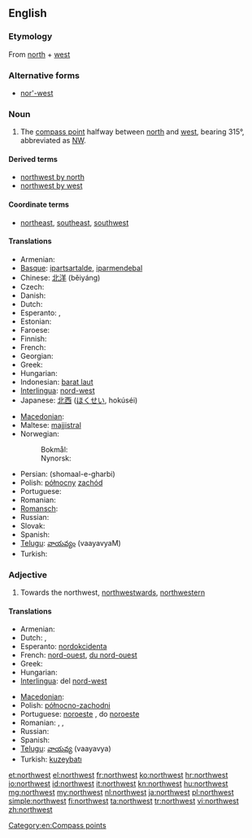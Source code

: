{{wikipedia|dab=Northwest}}
==English==

===Etymology===
From [[north]] + [[west]]

===Alternative forms===
* [[nor'-west]]

===Noun===
{{en-noun}}

# The [[compass point]] halfway between [[north]] and [[west]], bearing 315°, abbreviated as [[NW]].

====Derived terms====
* [[northwest by north]]
* [[northwest by west]]

====Coordinate terms====
* {{sense|compass point}} [[northeast]], [[southeast]], [[southwest]]

====Translations====
{{trans-top|compass point}}
* Armenian: {{t|hy|հյուսիս-արևմուտք|tr=hyusis-arevmutk’|sc=Armn}}
* [[Basque]]: [[ipartsartalde]], [[iparmendebal]]
* Chinese: [[北洋]] (běiyáng)
* Czech: {{t|cs|severozápad|m}}
* Danish: {{t|da|nordvest}}
* Dutch: {{t-|nl|noordwesten|n}}
* Esperanto: {{t|eo|nordokcidento}}, {{t|eo|norduesto}}
* Estonian: {{t-|et|loe}}
* Faroese: {{t|fo|útnyrðingur|m}}
* Finnish: {{t+|fi|luode}}
* French: {{t+|fr|nord-ouest|m}}
* Georgian: {{t|ka|ჩრდილო-დასავლეთი|tr=chrdilo-dasavleti|sc=Geor|xs=Georgian}}
* Greek: {{t+|el|βορειοδυτικά|tr=voreiodytiká}}
* Hungarian: {{t+|hu|északnyugat}}
* Indonesian: [[barat laut]]
* [[Interlingua]]: [[nord-west]]
* Japanese: [[北西]] ([[ほくせい]], hokúséi)
{{trans-mid}}
* [[Macedonian]]: {{t-|mk|северозапад|m|tr=severozápad}}
* Maltese: [[majjistral]]
* Norwegian:
*: Bokmål: {{t|nb|nordvest}}
*: Nynorsk: {{t|nn|nordvest}}
* Persian: {{fa-Arab|[[شمال غربی]]}} (shomaal-e-gharbi)
* Polish: [[północny]] [[zachód]] {{m}}
* Portuguese: {{t+|pt|noroeste|m}}
* Romanian: {{t|ro|nord-vest|n}}
* [[Romansch]]: {{t|rm|nordvest}}
* Russian: {{t+|ru|северо-запад|m|tr=sévero-západ}}
* Slovak: {{t|sk|severozápad|m}}
* Spanish: {{t-|es|noroeste|m}}
* [[Telugu]]: [[వాయవ్యం]] (vaayavyaM)
* Turkish: {{t+|tr|kuzeybatı}}
{{trans-bottom}}

===Adjective===
{{en-adj|-}}

# Towards the northwest, [[northwestward]]s, [[northwestern]]

====Translations====
{{trans-top|towards the northwest}}
* Armenian: {{t|hy|հյուսիսարևմտյան|tr=hyusisarevmtyan|sc=Armn}}
* Dutch: {{t+|nl|noordwest}}, {{t-|nl|noordwestelijk}}
* Esperanto: [[nordokcidenta]]
* French: [[nord-ouest]], [[du nord-ouest]]
* Greek: {{t+|el|βορειοδυτικός|tr=voreiodytikós}}
* Hungarian: {{t|hu|északnyugati}}
* [[Interlingua]]: del [[nord-west]]
{{trans-mid}}
* [[Macedonian]]: {{t-|mk|северозападно|tr=severozápadno}}
* Polish: [[północno-zachodni]] {{m}}
* Portuguese: [[noroeste]] {{m|f}}, do [[noroeste]]
* Romanian: {{t|ro|de nord-vest|m|f|n}}, {{t|ro|nordvestic|m|n}}, {{t|ro|nordvestică|f}}
* Russian: {{t+|ru|северо-западный|tr=sévero-západnyj}}
* Spanish: {{t-|es|noroeste|alt=del noroeste}}
* [[Telugu]]: [[వాయవ్య]] (vaayavya)
* Turkish: [[kuzeybatı]]
{{trans-bottom}}

[[Category:en:Compass points]]

[[et:northwest]]
[[el:northwest]]
[[fr:northwest]]
[[ko:northwest]]
[[hr:northwest]]
[[io:northwest]]
[[id:northwest]]
[[it:northwest]]
[[kn:northwest]]
[[hu:northwest]]
[[mg:northwest]]
[[my:northwest]]
[[nl:northwest]]
[[ja:northwest]]
[[pl:northwest]]
[[simple:northwest]]
[[fi:northwest]]
[[ta:northwest]]
[[tr:northwest]]
[[vi:northwest]]
[[zh:northwest]]